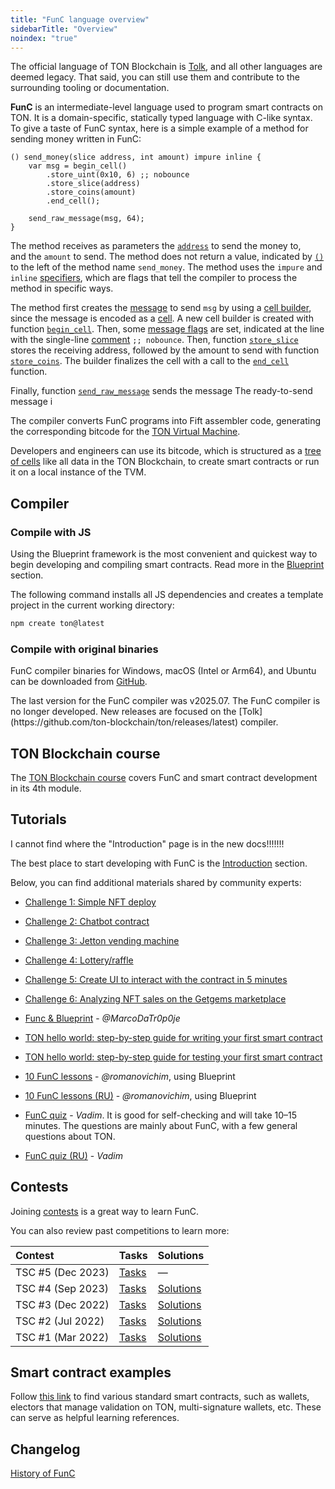 ```yaml
---
title: "FunC language overview"
sidebarTitle: "Overview"
noindex: "true"
---
```



<Aside>

  The official language of TON Blockchain is [Tolk](/language/tolk), and all other languages are deemed legacy. That said, you can still use them and contribute to the surrounding tooling or documentation.

</Aside>

**FunC** is an intermediate-level language used to program smart contracts on TON. It is a domain-specific, statically typed language with C-like syntax. 
To give a taste of FunC syntax, here is a simple example of a method for sending money written in FunC:

```func
() send_money(slice address, int amount) impure inline {
    var msg = begin_cell()
        .store_uint(0x10, 6) ;; nobounce
        .store_slice(address)
        .store_coins(amount)
        .end_cell();

    send_raw_message(msg, 64);
}
```
The method receives as parameters the [`address`]() to send the money to,  
and the `amount` to send. The method does not return a value, indicated by [`()`]() to the left of the method name `send_money`. 
The method uses the `impure` and `inline` [specifiers](functions#specifiers), which are flags that tell the compiler to process 
the method in specific ways.

The method first creates the [message]() to send `msg` by using a [cell builder](), since the message is encoded as a [cell]().
A new cell builder is created with function [`begin_cell`](). Then, some [message flags]() are set, indicated at the line 
with the single-line [comment]() `;; nobounce`. Then, function [`store_slice`]() stores the receiving address, followed by the amount to 
send with function [`store_coins`](). The builder finalizes the cell with a call to the [`end_cell`]() function.

Finally, function [`send_raw_message`]() sends the message The ready-to-send message i

The compiler converts FunC programs into Fift assembler code, generating the corresponding bitcode for the [TON Virtual Machine](/tvm/overview).

Developers and engineers can use its bitcode, which is structured as a [tree of cells](/v3/concepts/dive-into-ton/ton-blockchain/cells-as-data-storage/) like all data in the TON Blockchain, to create smart contracts or run it on a local instance of the TVM.

## Compiler

### Compile with JS

Using the Blueprint framework is the most convenient and quickest way to begin developing and compiling smart contracts. Read more in the [Blueprint](/ecosystem/blueprint/overview) section.

The following command installs all JS dependencies and creates a template project in the current working directory:

```bash
npm create ton@latest
```

### Compile with original binaries

FunC compiler binaries for Windows, macOS (Intel or Arm64), and Ubuntu can be downloaded from [GitHub](https://github.com/ton-blockchain/ton/releases/tag/v2025.07).

<Aside>
The last version for the FunC compiler was v2025.07. The FunC compiler is no longer developed. New releases are focused on the [Tolk](https://github.com/ton-blockchain/ton/releases/latest) compiler.
</Aside>

## TON Blockchain course

The [TON Blockchain course](https://stepik.org/course/176754/) covers FunC and smart contract development in its 4th module.

<Columns cols={3}>
  <Card
    title="TON Blockchain course in English"
    href="https://stepik.org/course/176754/promo"
    arrow
  />
  <Card
    title="(Chinese)"
    href="https://stepik.org/course/201638/promo"
    arrow
  />
  <Card
    title="(Russian)"
    href="https://stepik.org/course/201855/promo"
    arrow
  />
</Columns>

## Tutorials


<Aside type="danger">

I cannot find where the "Introduction" page is in the new docs!!!!!!!

  The best place to start developing with FunC is the [Introduction](/v3/documentation/smart-contracts/overview/) section.

</Aside>

Below, you can find additional materials shared by community experts:

- [Challenge 1: Simple NFT deploy](https://github.com/romanovichim/TONQuest1/)
- [Challenge 2: Chatbot contract](https://github.com/romanovichim/TONQuest2/)
- [Challenge 3: Jetton vending machine](https://github.com/romanovichim/TONQuest3/)
- [Challenge 4: Lottery/raffle](https://github.com/romanovichim/TONQuest4/)
- [Challenge 5: Create UI to interact with the contract in 5 minutes](https://github.com/romanovichim/TONQuest5/)
- [Challenge 6: Analyzing NFT sales on the Getgems marketplace](https://github.com/romanovichim/TONQuest6/)

- [Func & Blueprint](https://www.youtube.com/watch?v=7omBDfSqGfA&list=PLtUBO1QNEKwtO_zSyLj-axPzc9O9rkmYa/) - _@MarcoDaTr0p0je_
- [TON hello world: step-by-step guide for writing your first smart contract](https://ton-community.github.io/tutorials/02-contract/)
- [TON hello world: step-by-step guide for testing your first smart contract](https://ton-community.github.io/tutorials/04-testing/)
- [10 FunC lessons](https://github.com/romanovichim/TonFunClessons_Eng/) - _@romanovichim_, using Blueprint
- [10 FunC lessons (RU)](https://github.com/romanovichim/TonFunClessons_ru/) - _@romanovichim_, using Blueprint
- [FunC quiz](https://t.me/toncontests/60/) - _Vadim_. It is good for self-checking and will take 10–15 minutes. The questions are mainly about FunС, with a few general questions about TON.
- [FunC quiz (RU)](https://t.me/toncontests/58?comment=14888/) - _Vadim_

## Contests

Joining [contests](https://t.me/toncontests/) is a great way to learn FunC.

You can also review past competitions to learn more:

| Contest           | Tasks                                                     | Solutions
| :---------------- | :-------------------------------------------------------- | :--------
| TSC #5 (Dec 2023) | [Tasks](https://github.com/ton-community/tsc5/)           | —
| TSC #4 (Sep 2023) | [Tasks](https://github.com/ton-community/tsc4/)           | [Solutions](/techniques/examples#ton-smart-challenge-4)
| TSC #3 (Dec 2022) | [Tasks](https://github.com/ton-blockchain/func-contest3/) | [Solutions](https://github.com/nns2009/TON-FunC-contest-3/)
| TSC #2 (Jul 2022) | [Tasks](https://github.com/ton-blockchain/func-contest2/) | [Solutions](https://github.com/ton-blockchain/func-contest2-solutions/)
| TSC #1 (Mar 2022) | [Tasks](https://github.com/ton-blockchain/func-contest1/) | [Solutions](https://github.com/ton-blockchain/func-contest1-solutions/)

## Smart contract examples

Follow [this link](/techniques/examples) to find various standard smart contracts, such as wallets, electors that manage validation on TON, multi-signature wallets, etc. These can serve as helpful learning references.

## Changelog

[History of FunC](/language/func/changelog)
